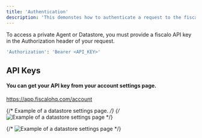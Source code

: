 ```yaml
---
title: 'Authentication'
description: 'This demonstes how to authenticate a request to the fiscalo API.'
---
```


To access a private Agent or Datastore, you must provide a fiscalo API key in the Authorization header of your request.

```bash
'Authorization': 'Bearer <API_KEY>'
```

## API Keys

#### You can get your API key from your account settings page.

https://app.fiscalohq.com/account

{/* Example of a datastore settings page. */}
{/* ![Example of a datastore settings page](/images/datastore-settings-header.png) */}

{/* ![Example of a datastore settings page](/images/datastore-api-key.png) */}
